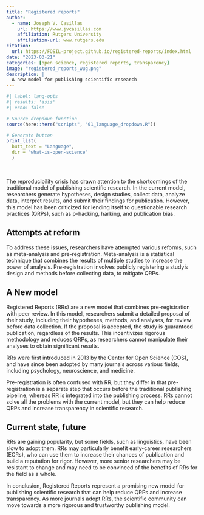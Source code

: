 ```yaml
---
title: "Registered reports"
author: 
  - name: Joseph V. Casillas
    url: https://www.jvcasillas.com
    affiliation: Rutgers University
    affiliation-url: www.rutgers.edu
citation: 
  url: https://FOSIL-project.github.io/registered-reports/index.html
date: "2023-03-21"
categories: [open science, registered reports, transparency]
image: "registered_reports_wug.png"
description: |
  A new model for publishing scientific research
---
```


```r
#| label: lang-opts
#| results: 'asis'
#| echo: false

# Source dropdown function
source(here::here("scripts", "01_language_dropdown.R"))

# Generate button
print_list(
  butt_text = "Language", 
  dir = "what-is-open-science"
  )
```

<br>

The reproducibility crisis has drawn attention to the shortcomings of the traditional model of publishing scientific research. In the current model, researchers generate hypotheses, design studies, collect data, analyze data, interpret results, and submit their findings for publication. However, this model has been criticized for lending itself to questionable research practices (QRPs), such as p-hacking, harking, and publication bias.

## Attempts at reform

To address these issues, researchers have attempted various reforms, such as meta-analysis and pre-registration. Meta-analysis is a statistical technique that combines the results of multiple studies to increase the power of analysis. Pre-registration involves publicly registering a study's design and methods before collecting data, to mitigate QRPs.

## A New model

Registered Reports (RRs) are a new model that combines pre-registration with peer review. In this model, researchers submit a detailed proposal of their study, including their hypotheses, methods, and analyses, for review before data collection. If the proposal is accepted, the study is guaranteed publication, regardless of the results. This incentivizes rigorous methodology and reduces QRPs, as researchers cannot manipulate their analyses to obtain significant results.

RRs were first introduced in 2013 by the Center for Open Science (COS), and have since been adopted by many journals across various fields, including psychology, neuroscience, and medicine.

Pre-registration is often confused with RR, but they differ in that pre-registration is a separate step that occurs before the traditional publishing pipeline, whereas RR is integrated into the publishing process. RRs cannot solve all the problems with the current model, but they can help reduce QRPs and increase transparency in scientific research.

## Current state, future

RRs are gaining popularity, but some fields, such as linguistics, have been slow to adopt them. RRs may particularly benefit early-career researchers (ECRs), who can use them to increase their chances of publication and build a reputation for rigor. However, more senior researchers may be resistant to change and may need to be convinced of the benefits of RRs for the field as a whole.

In conclusion, Registered Reports represent a promising new model for publishing scientific research that can help reduce QRPs and increase transparency. As more journals adopt RRs, the scientific community can move towards a more rigorous and trustworthy publishing model.
